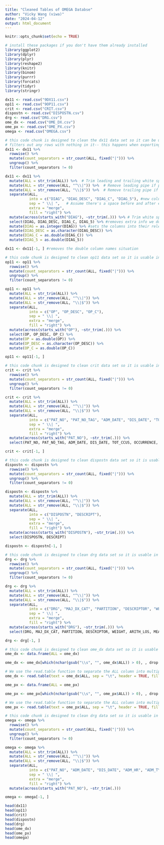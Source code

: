 ```yaml
---
title: "Cleaned Tables of OMEGA Databse"
author: "Vicky Wang (viwa)"
date: "2024-04-12"
output: html_document
---
```


```r
knitr::opts_chunk$set(echo = TRUE)
```

```r
# install these packages if you don't have them already installed
library(ggplot2)
library(dplyr)
library(plyr)
library(reshape2)
library(knitr)
library(binom) 
library(purrr)
library(forcats)
library(tidyr)
library(stringr)
```

```r
dx11 <- read.csv("9DX11.csv")
op11 <- read.csv("9OP11.csv")
crit <- read.csv("CRIT.csv")
dispostn <- read.csv("DISPOSTN.csv")
drg <- read.csv("DRG.csv")
ome_dx <- read.csv("OME_DX.csv")
ome_px <- read.csv("OME_PX.csv")
omega <- read.csv("OMEGA.csv")
```

```r
# this code chunk is designed to clean the dx11 data set so it can be usable in R
# filters out any rows with nothing in it-- this happens when exporting the accb into .csv
dx11 <- dx11 %>% 
  rowwise() %>% 
  mutate(count_separators = str_count(ALL, fixed("|"))) %>% 
  ungroup() %>% 
  filter(count_separators != 0)

dx11 <- dx11 %>%
  mutate(ALL = str_trim(ALL)) %>%  # Trim leading and trailing white spaces
  mutate(ALL = str_remove(ALL, "^\\|")) %>%  # Remove leading pipe if present
  mutate(ALL = str_remove(ALL, "\\|$")) %>%  # Remove trailing pipe if present
  separate(ALL, 
           into = c("DIAG", "DIAG_DESC", "DIAG_C", "DIAG_5"), #new column names
           sep = " \\| ",   # Assume there's a space before and after each pipe
           extra = "merge",
           fill = "right") %>% 
  mutate(across(starts_with("DIAG"), ~str_trim(.))) %>% # Trim white space from new columns
  select(DIAG, DIAG_DESC, DIAG_C, DIAG_5) %>% #removes extra info we don't want
  mutate(DIAG = as.integer(DIAG)) %>% #sets the columns into their relevant type
  mutate(DIAG_DESC = as.character(DIAG_DESC)) %>%
  mutate(DIAG_C = as.double(DIAG_C)) %>%
  mutate(DIAG_5 = as.double(DIAG_5))

dx11 <- dx11[-1, ] #removes the double column names situation
```

```r
# this code chunk is designed to clean op11 data set so it is usable in R
op11 <- op11 %>% 
  rowwise() %>% 
  mutate(count_separators = str_count(ALL, fixed("|"))) %>% 
  ungroup() %>% 
  filter(count_separators != 0)

op11 <- op11 %>%
  mutate(ALL = str_trim(ALL)) %>% 
  mutate(ALL = str_remove(ALL, "^\\|")) %>%
  mutate(ALL = str_remove(ALL, "\\|$")) %>%
  separate(ALL, 
           into = c("OP", "OP_DESC", "OP_C"), 
           sep = " \\| ",
           extra = "merge",
           fill = "right") %>% 
  mutate(across(starts_with("OP"), ~str_trim(.))) %>%
  select(OP, OP_DESC, OP_C) %>%
  mutate(OP = as.double(OP)) %>%
  mutate(OP_DESC = as.character(OP_DESC)) %>%
  mutate(OP_C = as.double(OP_C))

op11 <- op11[-1, ]
```

```r
# this code chunk is designed to clean crit data set so it is usable in R
crit <- crit %>% 
  rowwise() %>% 
  mutate(count_separators = str_count(ALL, fixed("|"))) %>% 
  ungroup() %>% 
  filter(count_separators != 0)

crit <- crit %>%
  mutate(ALL = str_trim(ALL)) %>% 
  mutate(ALL = str_remove(ALL, "^\\|")) %>%
  mutate(ALL = str_remove(ALL, "\\|$")) %>%
  separate(ALL, 
           into = c("PAT_NO", "PAT_NO_TAG", "ADM_DATE", "DIS_DATE", "TOT_CCUS", "OCCURRENCE", "ICU", "ICU_LOS"), 
           sep = " \\| ",
           extra = "merge",
           fill = "right") %>% 
  mutate(across(starts_with("PAT_NO"), ~str_trim(.))) %>%
  select(PAT_NO, PAT_NO_TAG, ADM_DATE, DIS_DATE, TOT_CCUS, OCCURRENCE, ICU, ICU_LOS)

crit <- crit[-1, ]
```

```r
# this code chunk is designed to clean dispostn data set so it is usable in R
dispostn <- dispostn %>% 
  rowwise() %>% 
  mutate(count_separators = str_count(ALL, fixed("|"))) %>% 
  ungroup() %>% 
  filter(count_separators != 0)

dispostn <- dispostn %>%
  mutate(ALL = str_trim(ALL)) %>% 
  mutate(ALL = str_remove(ALL, "^\\|")) %>%
  mutate(ALL = str_remove(ALL, "\\|$")) %>%
  separate(ALL, 
           into = c("DISPOSTN", "DESCRIPT"), 
           sep = " \\| ",
           extra = "merge",
           fill = "right") %>% 
  mutate(across(starts_with("DISPOSTN"), ~str_trim(.))) %>%
  select(DISPOSTN, DESCRIPT)

dispostn <- dispostn[-1, ]
```

```r
# this code chunk is designed to clean drg data set so it is usable in R
drg <- drg %>% 
  rowwise() %>% 
  mutate(count_separators = str_count(ALL, fixed("|"))) %>% 
  ungroup() %>% 
  filter(count_separators != 0)

drg <- drg %>%
  mutate(ALL = str_trim(ALL)) %>% 
  mutate(ALL = str_remove(ALL, "^\\|")) %>%
  mutate(ALL = str_remove(ALL, "\\|$")) %>%
  separate(ALL, 
           into = c("DRG", "MAJ_DX_CAT", "PARTITION", "DESCRIPTOR", "WEIGHT", "ARITH_LOS", "MEAN_LOS", "CUTOFF"), 
           sep = " \\| ",
           extra = "merge",
           fill = "right") %>% 
  mutate(across(starts_with("DRG"), ~str_trim(.))) %>%
  select(DRG, MAJ_DX_CAT, PARTITION, DESCRIPTOR, WEIGHT, ARITH_LOS, MEAN_LOS, CUTOFF)

drg <- drg[-1, ]
```

```r
# this code chunk is designed to clean ome_dx data set so it is usable in R
ome_dx <- data.frame(ALL = ome_dx)

ome_dx <- ome_dx[which(nchar(gsub("\\s", "", ome_dx$ALL)) > 0), , drop = FALSE]

# We use the read.table function to separate the ALL column into multiple columns
ome_dx <- read.table(text = ome_dx$ALL, sep = "\t", header = TRUE, fill = TRUE, stringsAsFactors = FALSE)
```

```r
ome_px <- data.frame(ALL = ome_px)

ome_px <- ome_px[which(nchar(gsub("\\s", "", ome_px$ALL)) > 0), , drop = FALSE]

# We use the read.table function to separate the ALL column into multiple columns
ome_px <- read.table(text = ome_px$ALL, sep = "\t", header = TRUE, fill = TRUE, stringsAsFactors = FALSE)
```

```r
# this code chunk is designed to clean drg data set so it is usable in R
omega <- omega %>% 
  rowwise() %>% 
  mutate(count_separators = str_count(ALL, fixed("|"))) %>% 
  ungroup() %>% 
  filter(count_separators != 0)

omega <- omega %>%
  mutate(ALL = str_trim(ALL)) %>% 
  mutate(ALL = str_remove(ALL, "^\\|")) %>%
  mutate(ALL = str_remove(ALL, "\\|$")) %>%
  separate(ALL, 
           into = c("PAT_NO", "ADM_DATE", "DIS_DATE", "ADM_HR", "ADM_TYPE", "ADM_SOURCE", "ADM_SVC", "ADM_DIAG_9", "ADM_LISTA9", "AGE", "AGE_DAYS", "BIRTH_WGHT", "PCONSULTS", "DCONSULTS", "CCSTAY", "PRINCPL_DX", "AUTOPSY", "CORONER", "DIED_WI_48", "DIED_IN_OR", "DIED_PSTOP", "DOA", "ER_DEATH", "DISPOSTN", "DIS_SVC", "DISTANCE", "PPX_DOP", "WEIGHT", "DRG", "EXT_REV", "LISTA_9", "LISTB_9", "LOS", "LOS_B_SURG", "MORPH_NEO", "MORPH_BEH", "PRINCPL_OP", "PRIM_PAY", "SEC_PAY", "MAJOR_PAY", "PERC90", "PHYS_A_KEY", "PHYS_A_SPC", "PHYS_KEY", "PHYS_SPC", "PREPRC_TST", "RACE", "ELOS_UNTR", "FAM_REF", "OTH_PROVDR", "RELIGION", "SEX", "PPX_SURG", "TEACH_SVC", "TISSUE", "ZIP", "DIS_HOUR", "LOS_HRS", "DSCHG_RESD", "ADDL_SVC", "MOTHER_MRN", "OP_ER_PHYS", "COMP_PAY", "ORGAN_DON", "ORGAN_TYPE", "BILLING_NO", "OUTPT_COST", "ADMT_RESD", "SUPV_RESD", "PAT_TYPE", "TOT_CHARGE", "TOT_PAY", "TOT_COST", "TOT_DIRECT"), 
           sep = " \\| ",
           extra = "merge",
           fill = "right") %>% 
  mutate(across(starts_with("PAT_NO"), ~str_trim(.)))

omega <- omega[-1, ]
```


```r
head(dx11)
head(op11)
head(crit)
head(dispostn)
head(drg)
head(ome_dx)
head(ome_px)
head(omega)
```